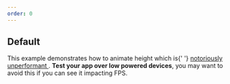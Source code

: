 ```yaml
---
order: 0
---
```



## Default

<SectionMessage appearance="warning">
  <p>
    This example demonstrates how to animate height which is{' '}
    <a
      target="_blank"
      rel="noopener noreferrer"
      href="https://developer.mozilla.org/en-US/docs/Mozilla/Firefox/Performance_best_practices_for_Firefox_fe_engineers#Get_familiar_with_the_pipeline_that_gets_pixels_to_the_screen"
    >
      notoriously unperformant
    </a>
    . <strong>Test your app over low powered devices</strong>, you may want to avoid this if you can see it impacting FPS.
  </p>
</SectionMessage>

<Example
  highlight="13,53"
  packageName="@atlaskit/motion"
  Component={MotionResizingHeight}
  title="Resizing height"
/>
